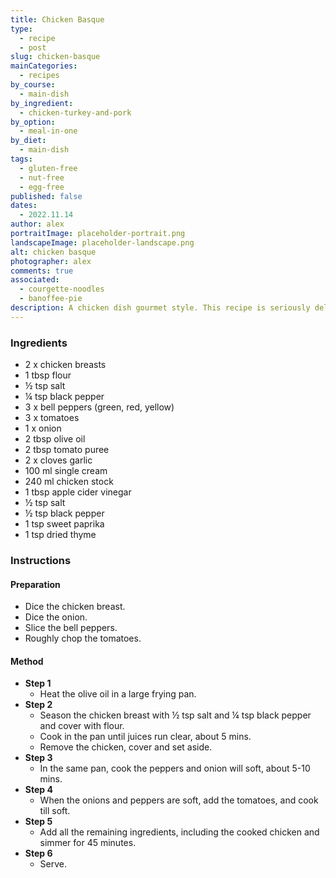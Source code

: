 ```yaml
---
title: Chicken Basque
type:
  - recipe
  - post
slug: chicken-basque
mainCategories: 
  - recipes 
by_course:
  - main-dish
by_ingredient:
  - chicken-turkey-and-pork
by_option:
  - meal-in-one
by_diet:
  - main-dish
tags:
  - gluten-free
  - nut-free
  - egg-free
published: false
dates: 
  - 2022.11.14
author: alex
portraitImage: placeholder-portrait.png
landscapeImage: placeholder-landscape.png
alt: chicken basque
photographer: alex
comments: true
associated:
  - courgette-noodles
  - banoffee-pie
description: A chicken dish gourmet style. This recipe is seriously delicious and very easy to prepare despite the long list of ingredients. Impress your guests!
---
```


<Ingredients>

### Ingredients
    
  - 2 x chicken breasts
  - 1 tbsp flour
  - ½ tsp salt
  - ¼ tsp black pepper
  - 3 x bell peppers (green, red, yellow)
  - 3 x tomatoes
  - 1 x onion
  - 2 tbsp olive oil
  - 2 tbsp tomato puree
  - 2 x cloves garlic
  - 100 ml single cream
  - 240 ml chicken stock
  - 1 tbsp apple cider vinegar
  - ½ tsp salt
  - ½ tsp black pepper
  - 1 tsp sweet paprika
  - 1 tsp dried thyme

</Ingredients>

<Instructions>

### Instructions

#### Preparation

  - Dice the chicken breast.
  - Dice the onion.
  - Slice the bell peppers.
  - Roughly chop the tomatoes.

#### Method

  - **Step 1**
    - Heat the olive oil in a large frying pan.
  - **Step 2**
    - Season the chicken breast with ½ tsp salt and ¼ tsp black pepper and cover with flour.
    - Cook in the pan until juices run clear, about 5 mins.
    - Remove the chicken, cover and set aside.
  - **Step 3**
    - In the same pan, cook the peppers and onion will soft, about 5-10 mins.
  - **Step 4**
    - When the onions and peppers are soft, add the tomatoes, and cook till soft.
  - **Step 5**
    - Add all the remaining ingredients, including the cooked chicken and simmer for 45 minutes.
  - **Step 6**
    - Serve.

</Instructions>
